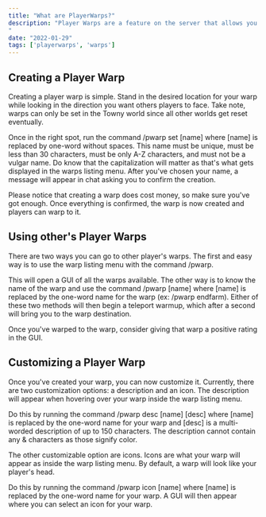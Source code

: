 ```yaml
---
title: "What are PlayerWarps?"
description: "Player Warps are a feature on the server that allows you to create your own warps to shops or special locations that any player can warp to.
"
date: "2022-01-29"
tags: ['playerwarps', 'warps']
---
```



## Creating a Player Warp

Creating a player warp is simple. Stand in the desired location for your warp while looking in the direction you want others players to face. 
Take note, warps can only be set in the Towny world since all other worlds get reset eventually. 

Once in the right spot, run the command /pwarp set [name] where [name] is replaced by one-word without spaces. This name must be unique, must 
be less than 30 characters, must be only A-Z characters, and must not be a vulgar name. Do know that the capitalization will matter as that's what gets displayed in the 
warps listing menu. After you've chosen your name, a message will appear in chat asking you to confirm the creation. 

Please notice that creating a warp does cost money, so make sure you've got enough. Once everything is confirmed, the warp is now created and players can warp to it.


## Using other's Player Warps

There are two ways you can go to other player's warps. The first and easy way is to use the warp listing menu with the command /pwarp. 

This will open a GUI of all the warps available. The other way is to know the name of the warp and use the command /pwarp [name] where [name] is replaced by the one-word
name for the warp (ex: /pwarp endfarm). Either of these two methods will then begin a teleport warmup, which after a second will bring you to the warp destination. 

Once you've warped to the warp, consider giving that warp a positive rating in the GUI.


## Customizing a Player Warp

Once you've created your warp, you can now customize it. Currently, there are two customization options: a description and an icon. The description will appear when 
hovering over your warp inside the warp listing menu. 

Do this by running the command /pwarp desc [name] [desc] where [name] is replaced by the one-word name for your 
warp and [desc] is a multi-worded description of up to 150 characters. The description cannot contain any & characters as those signify color. 

The other customizable option are icons. Icons are what your warp will appear as inside the warp listing menu. By default, a warp will look like your player's head. 

Do this by running the command /pwarp icon [name] where [name] is replaced by the one-word name for your warp. A GUI will then appear where you can select an icon for 
your warp.